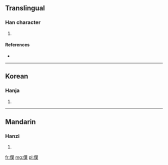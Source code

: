 ==Translingual==

===Han character===
{{Han char|rn=9|rad=人|as=12|sn=14|four=|canj=人廿心木 (OTPD)}}

# {{defn|Han|sort=人12}}

====References====
* {{Han ref|kx=0118.080|dkj=01160|dj=0250.190|hdz=10217.080|uh=50F7|ud=20727}}

----

==Korean==

===Hanja===
{{ko-hanja|hangeul=엽|rv=yeop|mr=yŏp}}

# {{defn|lang=ko|sort=人12}}

----

==Mandarin==

===Hanzi===
{{cmn-hanzi|pin=[[yè]] ([[ye4]])|wg=yeh<sup>4</sup>}}

# {{defn|lang=cmn|sort=人12}}

[[fr:僷]]
[[mg:僷]]
[[pl:僷]]